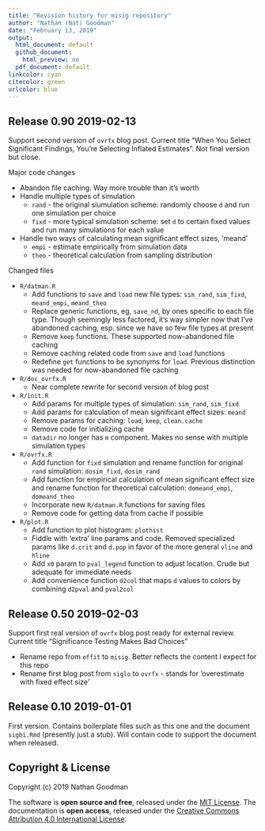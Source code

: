 ```yaml
---
title: "Revision history for misig repository"
author: "Nathan (Nat) Goodman"
date: "February 13, 2019"
output:
  html_document: default
  github_document:
    html_preview: no
  pdf_document: default
linkcolor: cyan
citecolor: green
urlcolor: blue
---
```

<!-- NEWS.md is generated from NEWS.Rmd. Please edit that file -->

## Release 0.90 2019-02-13

Support second version of `ovrfx` blog post. Current title "When You Select Significant Findings, You’re Selecting Inflated Estimates". Not final version but close.

Major code changes

- Abandon file caching. Way more trouble than it's worth
- Handle multiple types of simulation
    - `rand` - the original siumulation scheme: randomly choose `d` and run one simulation per choice
    - `fixd` - more typical simulation scheme: set `d` to certain fixed values and run many simulations for each value
- Handle two ways of calculating  mean significant effect sizes, 'meand'
    - `empi` - estimate empirically from simulation data
    - `theo` - theoretical calculation from sampling distribution

Changed files

- `R/datman.R`
    - Add functions to `save` and `load` new file types: `sim_rand`, `sim_fixd`, `meand_empi`, `meand_theo`
    - Replace generic functions, eg, `save_nd`, by ones specific to each file type. Though seemingly less factored, it's way simpler now that I've abandoned caching, esp. since we have so few file types at present
    - Remove `keep` functions. These supported now-abandoned file caching
    - Remove caching related code from `save` and `load` functions
    - Redefine `get` functions to be synonyms for `load`. Previous distinction was needed for now-abandoned file caching
    
- `R/doc_ovrfx.R`
    - Near complete rewrite for second version of blog post

- `R/init.R`
    - Add params for multiple types of simulation: `sim_rand`, `sim_fixd`
    - Add params for calculation of mean significant effect sizes: `meand`
    - Remove params for caching: `load`, `keep`, `clean.cache`
    - Remove code for initializing cache
    - `datadir` no longer has `m` component. Makes no sense with multiple simulation types

- `R/ovrfx.R`
    - Add function for `fixd` simulation and rename function for original `rand` simulation: `dosim_fixd`, `dosim_rand`
    - Add function for empirical calculation of mean significant effect size and rename function for theoretical calculation: `domeand_empi`, `domeand_theo`
    - Incorporate new `R/datman.R` functions for saving files
    - Remove code for getting data from cache if possible

- `R/plot.R`
    - Add function to plot histogram: `plothist`
    - Fiddle with 'extra' line params and code. Removed specialized params like `d.crit` and `d.pop` in favor of the more general `vline` and `hline`
    - Add `x0` param to `pval_legend` function to adjust location. Crude but adequate for immediate needs
    - Add convenience function `d2col` that maps `d` values to colors by combining `d2pval` and `pval2col`

## Release 0.50 2019-02-03

Support first real version of `ovrfx` blog post ready for external review. Current title "Significance Testing Makes Bad Choices"

- Rename repo from `effit` to `misig`. Better reflects the content I expect for this repo
- Rename first blog post from `siglo` to `ovrfx` - stands for 'overestimate with fixed effect size'

## Release 0.10 2019-01-01

First version. Contains boilerplate files such as this one and the document `sigbi.Rmd` (presently just a stub). Will contain code to support the document when released.

## Copyright & License

Copyright (c) 2019 Nathan Goodman

The software is **open source and free**, released under the [MIT License](https://opensource.org/licenses/MIT). The documentation is **open access**, released under the [Creative Commons Attribution 4.0 International License](https://creativecommons.org/licenses/by/4.0).
